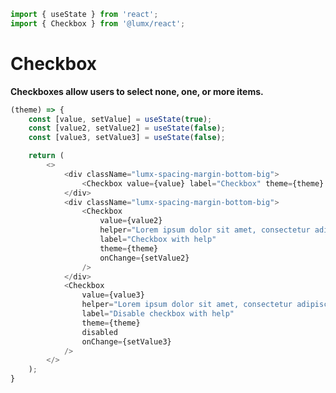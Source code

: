 ```javascript import
import { useState } from 'react';
import { Checkbox } from '@lumx/react';
```

# Checkbox

**Checkboxes allow users to select none, one, or more items.**

```javascript jsx withThemeSwitcher disableGrid
(theme) => {
    const [value, setValue] = useState(true);
    const [value2, setValue2] = useState(false);
    const [value3, setValue3] = useState(false);

    return (
        <>
            <div className="lumx-spacing-margin-bottom-big">
                <Checkbox value={value} label="Checkbox" theme={theme} onChange={setValue} />
            </div>
            <div className="lumx-spacing-margin-bottom-big">
                <Checkbox
                    value={value2}
                    helper="Lorem ipsum dolor sit amet, consectetur adipiscing elit. Sed posuere faucibus efficitur."
                    label="Checkbox with help"
                    theme={theme}
                    onChange={setValue2}
                />
            </div>
            <Checkbox
                value={value3}
                helper="Lorem ipsum dolor sit amet, consectetur adipiscing elit. Sed posuere faucibus efficitur."
                label="Disable checkbox with help"
                theme={theme}
                disabled
                onChange={setValue3}
            />
        </>
    );
}
```
